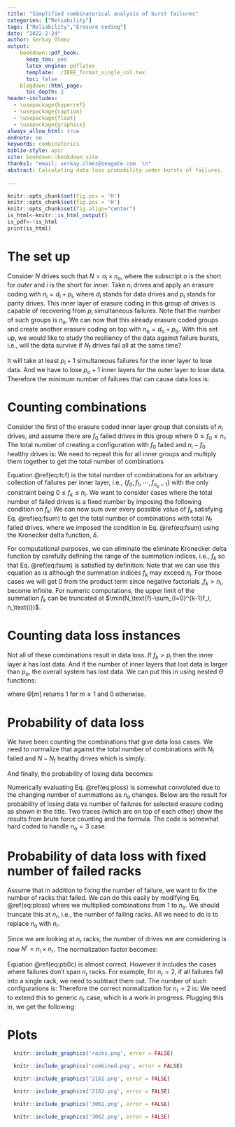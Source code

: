 ```yaml
---
title: "Simplified combinatorical analysis of burst failures"
categories: ["Reliability"]
tags: ["Reliability","Erasure coding"]
date: "2022-2-24"
author: Serkay Ölmez
output:
    bookdown::pdf_book:
      keep_tex: yes
      latex_engine: pdflatex 
      template: ./IEEE_format_single_col.tex
      toc: false
    blogdown::html_page:
      toc_depth: 2
header-includes: 
  - \usepackage{hyperref}
  - \usepackage{caption} 
  - \usepackage{float} 
  - \usepackage{graphicx} 
always_allow_html: true     
endnote: no
keywords: combinatorics
biblio-style: apsr
site: bookdown::bookdown_site
thanks1: "email: serkay.olmez@seagate.com  \n"
abstract: Calculating data loss probability under bursts of failures.
  
---
```




```r
knitr::opts_chunk$set(fig.pos = 'H')
knitr::opts_chunk$set(fig.pos = 'H')
knitr::opts_chunk$set(fig.align="center")
is_html<-knitr::is_html_output()
is_pdf<-!is_html
print(is_html)
```

<div id="TOC" class="tocify" ></div>
<script async src="./jsfiles/math602.js"></script>
# The set up

Consider $N$ drives such that $N=n_\text{i}\times n_\text{o}$, where the subscript *o* is the short for *outer* and *i* is the short for *inner*. Take $n_\text{i}$ drives and apply an erasure coding with $n_\text{i}=d_\text{i}+p_\text{i}$, where $d_\text{i}$ stands for data drives and $p_\text{i}$ stands for parity drives. This inner layer of  erasure coding in this group of drives is capable of recovering from $p_\text{i}$ simultaneous failures. Note that the number of such groups is  $n_\text{o}$. We can now that this already erasure coded groups and create another erasure coding on top with $n_\text{o}=d_\text{o}+p_\text{o}$. With this set up, we would like to study the resiliency of the data against failure bursts, i.e., will the data survive if $N_\text{f}$ drives fail all at the same time? 

It will take at least $p_\text{i}+1$ simultaneous failures for the inner layer to lose data. And we have to lose $p_\text{o}+1$ inner layers for the outer layer to lose data. Therefore the minimum number of failures that can cause data loss is:
\begin{eqnarray}
n_\text{min}=(p_\text{i}+1)\times (p_\text{o}+1)
(\#eq:nmindef)
\end{eqnarray}



# Counting combinations 

Consider the first of the erasure coded inner layer group that consists of   $n_\text{i}$ drives, and assume there are $f_0$ failed drives in this group where $0\leq f_0\leq n_\text{i}$. The total number of creating a configuration with $f_0$ failed  and $n_\text{i}-f_0$ healthy drives is: 
\begin{eqnarray}
\mathcal{C}(f_0)=\frac{n_\text{i}!}{(n_\text{i}-f_0)!f_0!} .
(\#eq:pb0)
\end{eqnarray}
We need to repeat this for all inner groups and multiply them together to get the total number of combinations

\begin{eqnarray}
\mathcal{C}(f_0,f_1,\cdots, f_{n_\text{o}-1})&=& {\displaystyle \prod_{k=0}^{n_\text{o}-1}} \mathcal{C}(f_k)={\displaystyle \prod_{k=0}^{n_\text{o}-1}} \frac{n_\text{i}!}{(n_\text{i}-f_k)!f_k!}
=\left(n_\text{i}!\right)^{n_\text{o}}{\displaystyle \prod_{k=0}^{n_\text{o}-1}} \frac{1}{(n_\text{i}-f_k)!f_k!}.
(\#eq:tcf)
\end{eqnarray}
Equation \@ref(eq:tcf) is the total number of combinations for an arbitrary collection of failures per inner layer, i.e., $\{f_0,f_1,\cdots, f_{n_\text{o}-1}\}$ with the only constraint being $0\leq f_k\leq n_\text{i}$. We want to consider cases where the total number of failed drives is a fixed number by imposing the following condition on  $f_k$: 
\begin{eqnarray}
 \sum_{k=0}^{n_\text{o}-1}f_k= N_\text{f}.
(\#eq:fsum)
\end{eqnarray}
We can now sum over every possible value of $f_k$ satisfying Eq. \@ref(eq:fsum) to get the total number of combinations with total $N_\text{f}$ failed drives.
\begin{eqnarray}
\mathcal{C}&=& \sum_{f_0}\sum_{f_1}\cdots \sum_{f_{n_\text{o}-1}} \mathcal{C}(f_0,f_1,\cdots, f_{n_\text{o}-1}) \delta\left(  \sum_{l=0}^{n_\text{o}-1}f_l- N_\text{f}\right)\nonumber\\
&=& \left(n_\text{i}!\right)^{n_\text{o}}  \sum_{f_0}\sum_{f_1}\cdots \sum_{f_{n_\text{o}-1}} {\displaystyle \prod_{k=0}^{n_\text{o}-1}} \frac{1}{(n_\text{i}-f_k)!f_k!} \delta\left(  \sum_{l=0}^{n_\text{o}-1}f_l- N_\text{f}\right),
(\#eq:tcfs)
\end{eqnarray}
where we imposed the condition in Eq. \@ref(eq:fsum) using the Kronecker delta function, $\delta$. 


For computational purposes, we can eliminate the eliminate  Kronecker delta function by carefully defining the range of the summation indices, i.e., $f_k$ so that Eq. \@ref(eq:fsum) is satisfied by definition:
\begin{eqnarray}
\mathcal{C}&=& \left(n_\text{i}!\right)^{n_\text{o}}  \sum_{f_0=0}^{N_\text{f}}\sum_{f_1=0}^{N_\text{f}-f_0}\cdots \sum_{f_{n_\text{o}-2}=0}^{N_\text{f}-\sum_{l=0}^{n_\text{o}-3}f_l} {\displaystyle \prod_{k=0}^{n_\text{o}-1}} \frac{1}{(n_\text{i}-f_k)!f_k!}\bigg\rvert_{f_{ n_\text{o}-1=N_\text{f}-\sum_{l=0}^{n_\text{o}-2}f_l}}.
(\#eq:tcfs2)
\end{eqnarray}
Note that we can use this equation as is  although the summation indices $f_k$  may exceed $n_\text{i}$. For those cases we will get $0$ from the product term since negative factorials  ,$f_k>n_\text{i}$, become infinite. For numeric computations, the upper limit of the summation $f_k$ can be truncated at $\min(N_\text{f}-\sum_{l=0}^{k-1}f_l, n_\text{i})$.

# Counting data loss instances

Not all of these combinations result in data loss. If $f_k>p_\text{i}$ then the inner layer $k$ has lost data. And if the number of inner layers that lost data is larger than $p_\text{o}$, the overall system has lost data. We can put this in using nested $\Theta$ functions:

\begin{eqnarray}
\text{Data Loss}&=& \Theta\left[  \sum_{l=0}^{n_\text{o}-1}  \Theta \left[f_l-p_\text{i} \right]-p_\text{o}     \right],
(\#eq:theta)
\end{eqnarray}
where $\Theta[m]$ returns $1$ for $m\geq 1$ and $0$ otherwise. 

# Probability of data loss

We have been counting the combinations that give data loss cases. We need to normalize that against the total number of combinations with $N_\text{f}$ failed  and $N-N_\text{f}$ healthy drives which is simply:

\begin{eqnarray}
\mathcal{C}_\text{T}=\frac{N!}{(N-N_\text{f})!N_\text{f}!}.
(\#eq:pb0)
\end{eqnarray}

And finally, the probability of losing data becomes:

\begin{eqnarray}
\mathcal{P}&=&\frac{\mathcal{C}_\text{DL}}{\mathcal{C}_\text{T}}\nonumber\\
&=& \frac{(N-N_\text{f})!N_\text{f}! \left(n_\text{i}!\right)^{n_\text{o}}}{ N!}  \sum_{f_0=0}^{N_\text{f}}\sum_{f_1=0}^{N_\text{f}-f_0}\cdots \sum_{f_{n_\text{o}-2}=0}^{N_\text{f}-\sum_{l=0}^{n_\text{o}-3}f_l} {\displaystyle \prod_{k=0}^{n_\text{o}-1}} \frac{\Theta\left[  \sum_{l=0}^{n_\text{o}-1}  \Theta \left[f_l-p_\text{i} \right]-p_\text{o}     \right]}{(n_\text{i}-f_k)!f_k!}\bigg\rvert_{f_{ n_\text{o}-1=N_\text{f}-\sum_{l=0}^{n_\text{o}-2}f_l}}.
(\#eq:ploss)
\end{eqnarray}

Numerically evaluating Eq. \@ref(eq:ploss) is somewhat convoluted due to the changing number of summations as $n_\text{o}$ changes. Below are the result for probability of losing data vs number of failures for selected erasure coding as shown in the title. Two traces (which are on top of each other) show the results from brute force counting and the formula. The code is somewhat hard coded to handle $n_\text{o}=3$ case.


# Probability of data loss with fixed number of failed racks

Assume that in addition to fixing the number of failure, we want to fix the number of racks that failed. We can do this easily by modifying Eq. \@ref(eq:ploss) where we multiplied combinations from $1$ to $n_\text{o}$. We should truncate this at $n_\text{r}$, i.e., the number of failing racks. All we need to do is  to replace  $n_\text{o}$ with $n_\text{r}$.

Since we are looking at $n_\text{r}$ racks, the number of drives we are considering is now $N^r=n_\text{i}\times n_\text{r}$. The normalization factor becomes:

\begin{eqnarray}
\mathcal{C}^r_\text{T}=\frac{N^r!}{(N^r-N_\text{f})!N_\text{f}!}.
(\#eq:pb0c)
\end{eqnarray}
Equation \@ref(eq:pb0c) is almost correct. However it includes the cases where failures don't span $n_\text{r}$ racks.
For example, for  $n_\text{r}=2$, if all failures fall into a single rack, we need to subtract them out. The number of such configurations is:
\begin{eqnarray}
\mathcal{C}^\text{omit}_\text{T}=2\times \frac{n_\text{i}!}{(n_\text{i}-N_\text{f})!N_\text{f}!}.
(\#eq:pb0co)
\end{eqnarray}
Therefore the correct normalization  for $n_\text{r}=2$ is:
\begin{eqnarray}
\mathcal{C}^r_\text{T}=\frac{N^r!}{(N^r-N_\text{f})!N_\text{f}!}-2\times \frac{n_\text{i}!}{(n_\text{i}-N_\text{f})!N_\text{f}!}.
(\#eq:pb0cw)
\end{eqnarray}
We need to extend this to generic  $n_\text{r}$ case, which is a work in progress.
Plugging this in, we get the following:
\begin{eqnarray}
\mathcal{P}^r&=&\frac{\mathcal{C}_\text{DL}}{\mathcal{C}^r_\text{T}}\nonumber\\
&=& \frac{\left(n_\text{i}!\right)^{n_\text{r}}}{ \mathcal{C}^r_\text{T}}  \sum_{f_0=0}^{N_\text{f}}\sum_{f_1=0}^{N_\text{f}-f_0}\cdots \sum_{f_{n_\text{r}-2}=0}^{N_\text{f}-\sum_{l=0}^{n_\text{r}-3}f_l} {\displaystyle \prod_{k=0}^{n_\text{r}-1}} \frac{\Theta\left[  \sum_{l=0}^{n_\text{r}-1}  \Theta \left[f_l-p_\text{i} \right]-p_\text{o}     \right]}{(n_\text{i}-f_k)!f_k!}\bigg\rvert_{f_{ n_\text{r}-1=N_\text{f}-\sum_{l=0}^{n_\text{r}-2}f_l}}.
(\#eq:plossR)
\end{eqnarray}



# Plots

```r
  knitr::include_graphics('racks.png', error = FALSE)
```



```r
  knitr::include_graphics('combined.png', error = FALSE)
```


```r
  knitr::include_graphics('2161.png', error = FALSE)
```

```r
  knitr::include_graphics('2162.png', error = FALSE)
```


```r
  knitr::include_graphics('3061.png', error = FALSE)
```


```r
  knitr::include_graphics('3062.png', error = FALSE)
```








<script>
   window.PlotlyConfig = {MathJaxConfig: 'local'}
</script>


  

<script src="./jsfiles/jquery-1.11.3/jquery.min.js"></script>
<script src="./jsfiles/jqueryui-1.11.4/jquery-ui.min.js"></script>
<script src="./jsfiles/tocify-1.9.1/jquery.tocify_modif.js"></script>
<script async src="./jsfiles/math-code.js"> </script>

<script src="./jsfiles/nouislider.min.js"></script>
<script src="./jsfiles/wNumb.js"></script>
<script src="./jsfiles/raphael.min.js"></script>
<script src="./jsfiles/flowchart-latest.js"></script>








<script id="rendered-js">
    $(document).ready(function () {
        
        $(".js--btn-more").click(function () {
        $(this).parent().toggleClass("is--expanded");
        $(this).toggleClass("is--visible");
        $(this).next().toggleClass("is--visible");
    
        });
        $(".js--btn-less").click(function () {
        $(this).parent().toggleClass("is--expanded");
        $(this).toggleClass("is--visible");
        $(this).prev().toggleClass("is--visible");
        });
        
    });
</script>

<script>
  
  function myFunction(inputid) {
    const copyText = document.getElementById(inputid).textContent;
    const textArea = document.createElement('textarea');
    textArea.textContent = copyText;
    document.body.append(textArea);
    textArea.select();
    document.execCommand("copy");
    document.getElementsByTagName("textarea")[0].remove();
    
    var div2 = document.getElementById(inputid.concat("copied"));
    div2.className = "show";div2.style = "block";

    setTimeout(function () {div2.className = 'hide';div2.style = "none"}, 1000);
    
  }
</script>





<link rel="stylesheet" href="./css/style.css"/>
<link href="./css/fontawesome-free-5.13.0-web/css/all.min.css" rel="stylesheet" />
<link rel="stylesheet" href="./css/nouislider.min.css"/> 
<link href="./css/jquery.tocify_modified.css" rel="stylesheet" />






<script type="text/javascript" async
  src="https://cdnjs.cloudflare.com/ajax/libs/mathjax/2.7.1/MathJax.js?config=TeX-AMS-MML_SVG">
</script>

<script>
   window.PlotlyConfig = {MathJaxConfig: 'local'}
</script>

<script src="./jsfiles/plotly-1.52.3.min.js"></script>
            



<script>
    // move toc-ignore selectors from section div to header
    $('div.section.toc-ignore')
        .removeClass('toc-ignore')
        .children('h1,h2,h3,h4,h5').addClass('toc-ignore');
    // establish options
    var options = {
      selectors: "h1,h2",
      theme: "bootstrap3",
      context: '.article-container',
      hashGenerator: function (text) {
        return text.replace(/[.\\/?&!#<>]/g, '').replace(/\s/g, '_').toLowerCase();
      },
      ignoreSelector: ".toc-ignore",
      scrollTo: 0
    };
    options.showAndHide = true;
    options.smoothScroll = true;
    // tocify
    var toc = $("#TOC").tocify(options).data("toc-tocify");
</script>




<script>


function choosenk(n, k) {
     if ((typeof n !== 'number') || (typeof k !== 'number')) 
  return false; 
    var coeff = 1;
    for (var x = n-k+1; x <= n; x++) coeff *= x;
    for (x = 1; x <= k; x++) coeff /= x;
    return coeff;
}

function update_fields() {

di=parseInt(document.getElementById('datai').value)
pi=parseInt(document.getElementById('parityi').value)
ni=di+pi
innercomb=choosenk(ni,pi+1)
$('#innercomb').text(innercomb)

dout=parseInt(document.getElementById('datao').value)
pout=parseInt(document.getElementById('parityo').value)
nout=dout+pout


$('#ndrives').text(ni*nout)

outercomb=choosenk(nout,pout+1)
$('#outercomb').text(outercomb)


ndl=outercomb*math.pow(innercomb,pout+1)


$('#theresultnmin').text(ndl)

nf=(pi+1)*(pout+1)

$('#nfailures').text(nf)
ndrives=ni*nout
console.log("ndrives:"+ndrives+", nf:"+nf)
ntotal=choosenk(ndrives,nf)
$('#ntotal').text(ntotal)

$('#prob').text(math.round(10000*ndl/ntotal)/100+"%")


}




$(".myinputclass").on("change", function(){

  
update_fields()
  

});

</script>


<script>
setTimeout(function () {


update_fields()  
}, 1000); 
</script>
    
